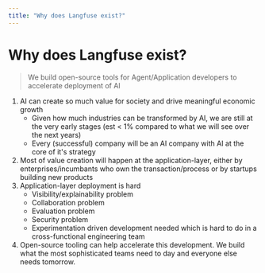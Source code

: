 ```yaml
---
title: "Why does Langfuse exist?"
---
```


# Why does Langfuse exist?

> We build open-source tools for Agent/Application developers to accelerate deployment of AI

1. AI can create so much value for society and drive meaningful economic growth
   - Given how much industries can be transformed by AI, we are still at the very early stages (est < 1% compared to what we will see over the next years)
   - Every (successful) company will be an AI company with AI at the core of it's strategy
2. Most of value creation will happen at the application-layer, either by enterprises/incumbants who own the transaction/process or by startups building new products
3. Application-layer deployment is hard
   - Visibility/explainability problem
   - Collaboration problem
   - Evaluation problem
   - Security problem
   - Experimentation driven development needed which is hard to do in a cross-functional engineering team
4. Open-source tooling can help accelerate this development. We build what the most sophisticated teams need to day and everyone else needs tomorrow.
